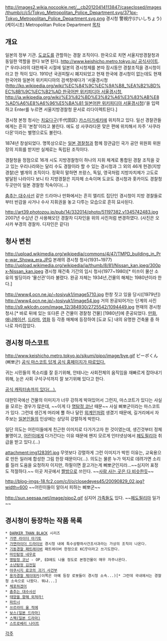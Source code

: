 http://images2.wikia.nocookie.net/__cb20120414113847/caseclosed/images/thumb/c/c5/Tokyo_Metropolitan_Police_Department.svg/371px-Tokyo_Metropolitan_Police_Department.svg.png
경시청
警視庁(けいしちょう)(케이시초)
Metropolitan Police Department
[[목차]]

== 개요 ==
일본의 정부 기관. [[도쿄]]도를 관할하는 경찰 조직이다. 한국으로 치면 서울지방경찰청과 동일한 역할을 한다 보면 된다. [[http://www.keishicho.metro.tokyo.jp/ 공식사이트]]. [* 우리나라의 대한제국 시절에 일본의 경시청제를 본따 잠시동안 경찰조직을 경시청이라고 한 적이 있다. 1910년 국권피탈시 폐지되었고 현재 한국에 경시청이 없는데도 현재 한국어와 일본어 위키피디아의 검색창에다가 '서울경시청([[http://ko.wikipedia.org/wiki/%EC%84%9C%EC%9A%B8_%EA%B2%BD%EC%8B%9C%EC%B2%AD 한국어판 위키피디아 서울경시청]], [[http://ja.wikipedia.org/wiki/%E3%82%BD%E3%82%A6%E3%83%AB%E8%AD%A6%E8%A6%96%E5%BA%81 일본어판 위키피디아 서울경시청]])'을 입력하고 Enter를 누르면 서울지방경찰청 문서로 리다이렉트된다.]

경시청 본청 청사는 [[치요다]]구(千代田区) [[카스미가세키]]에 위치하고 있다. 일선 경찰관들에게는 흔히 '본청'이라고 불린다. 에도 성 사쿠라다몬 맞은 편에 위치해서 자주 '사쿠라다몬'이라는 별명으로도 불린다.

1874년 창설되었다. 명목상으로는 [[일본 경찰청]]과 함께 장관급인 국가 공안 위원회 위원장의 지휘를 받지만 실제로는 독립된 조직이다.

경찰청을 정점으로 16개 시도 지방경찰청이 하나의 지휘 체계로 통합된 경찰 조직을 갖고 있는 우리나라와는 달리 수도 경찰이라 할 수 있는 경시청과 그 외의 46개 현경(지방경찰)은 별개의 조직이다. 정확히 말하면 프랑스, 독일, 영국처럼 지방자치제가 고도로 발달된 나라이다 보니 타 지방경찰은 지자체 소속이며 도쿄도 경시청과 홋카이도 경찰청 두곳만이 일본 경찰청 직속이다(...)

[[춤추는 대수사선]] 같은 드라마나 만화에서는 흔히 엘리트 집단인 경시청이 지방 경찰들로부터 반감을 사거나 수사 지휘권을 놓고 다투는 모습으로 흔히 묘사된다. 

http://art39.photozou.jp/pub/14/332014/photo/51197382.v1345742483.jpg
2007년 수십년 간 사용해오던 경찰차 디자인을 위의 사진처럼 변경하였다. (사진은 오사카 부경의 경찰차. 디자인은 같다)

== 청사 변천 ==
http://upload.wikimedia.org/wikipedia/commons/4/47/TMPD_building_in_Pre-war_Showa_era.JPG
본래의 경시청 청사(1931~1977)
http://upload.wikimedia.org/wikipedia/ja/thumb/8/81/Nissan_kan.jpeg/300px-Nissan_kan.jpeg
경시청 재건축 기간의 임시 청사(1977~1980)[* 미쓰이 물산 소유의 빌딩이라 '물산관'이라 불렸다. 완공 자체는 1934년,건물의 해체는 1980년이라 한다.]

http://www4.ocn.ne.jp/~tosiyuk1/image5710.jpg
한창 짓고 있을 당시([1979년])
http://www4.ocn.ne.jp/~tosiyuk1/image54.jpg
거의 완공되어가는 단계의 사진
http://s9.wklcdn.com/image_12/384930/2725542/1094449.jpg
현재의 경시청 청사.[* 바로 뒤에 있는 또다른 큰 건물이 경찰청 건물] [1980년]에 준공되었다. [[만화]], [[애니메이션]], [[드라마]], [[영화]] 등 각종 매체에 등장하여 [도쿄 도] 내의 유명한 건축물 중 하나로 자리잡았다. 

== 경시청 마스코트 ==
http://www.keishicho.metro.tokyo.jp/sikumi/pipo/image/bye.gif
ピーポくん(삐뽀군)
[http://www.keishicho.metro.tokyo.jp/sikumi/pipo/pipo.htm 공식 마스코트 답게 공식 홈페이지가 따로있다.]

귀는 시민들의 목소리를 잘 듣기위해, 안테나는 사회전체의 움직임을 재빠르게 잡아내기 위해, 눈은 사회 구석구석까지 잘 보기위해 있다고 한다.

[http://www.keishicho.metro.tokyo.jp/sikumi/pipo/music/music.htm 공식 캐릭터송까지 있다(...).]

대한민국에선 건물의 이미지가 너무 강하게 박혀있어서 그런지, 마스코트가 있다는 사실을 모르는 경우가 많은데, ~~이게 다 [[명탐정 코난]] 때문~~ 사실 삐뽀군이라는 마스코트가 있다. 그런데 생긴게 머리에 뿔 하나 달린 [[외계인]]처럼 생겼기 때문에, 길거리에서 자주보는 [[일본인]]들의 인상에는 상당히 강렬하게 박힌다.

일단 의도는 어린이들에게 친근한 이미지로 다가가고자 한 것이였는데, 생긴것부터 정체불명이고, [[어린이]]에게 다가간다는 이유 때문에 왠지 모르게 인터넷상에서 [[페도필리아]] 취급을 받고 있다.(...)

attachment:img128391.jpg
무엇보다 강렬하게 그런 이미지가 박힌 이유는, 교육용으로 만든 일러에 합성한 그림 한장 때문이다(...). 의도는 물론 누가 억지로 데려가면 소리를 질러 도움을 요청하자 이지만, 하필이면 끌고가는게 삐뽀군인지라...~~심지어 표정도 적절하다.~~ 이곳 저곳에서 [[짤방]]으로 쓰인다. ~~[[포돌이|사람 사는 곳은 다 비슷한듯]]~~

http://blog-imgs-18.fc2.com/c/l/o/closedeyes45/20090829_02.jpg?width=600
~~어린이들이 알아서 피하는 삐뽀군~~

http://sun.seesaa.net/image/pipo2.gif
심지어 [[가족]]들도 있다. ~~[[페도필리아]] 일가~~

== 경시청이 등장하는 작품 목록 ==
 * [[DARKER THAN BLACK]] 시리즈
 * [[가면 라이더 아기토]]
 * [[가면라이더 드라이브]] 경시청 내에 특수상황하사건조사과라는 가상의 조직이 나온다.
 * [[기동경찰 패트레이버]] 패트레이버 한정으로 KC庁이라고 쓰기도한다.
 * [[마인탐정 네우로]]
 * [[명탐정 코난]] - OP, ED에도 나올 정도로 본청건물이 매우 자주나온다.
 * [[소년탐정 김전일]]
 * [[야쿠시지 료코의 괴기 사건부]]
 * [[용자경찰 제이데커]](이쪽은 아예 등장 로봇들이 경시청 소속...)[* 그런데 국내에서는 경찰청 소속으로 나왔다. 뭐냐...] 
 * [[체포하겠어]]
 * [[춤추는 대수사선]]
 * [[태양을 향해 외쳐라|태양을 향해 외쳐라!]]
 * [[파트너]]
 * [[쓰르라미 울 적에]] 
 * [[보스(일본 드라마)]]
 * [[스펙(일본 드라마)]]
 * [[스트로베리 나이트]]

[[각주]]

